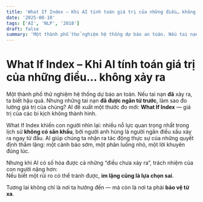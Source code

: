 ```yaml
---
title: 'What If Index – Khi AI tính toán giá trị của những điều… không xảy ra'
date: '2025-08-10'
tags: ['AI', 'NLP', '2018']
draft: false
summary: 'Một thành phố thử nghiệm hệ thống dự báo an toàn. Nếu tai nạn **đã** xảy ra, ta biết hậu quả. Nhưng '
---
```


# What If Index – Khi AI tính toán giá trị của những điều… không xảy ra

Một thành phố thử nghiệm hệ thống dự báo an toàn. Nếu tai nạn **đã** xảy ra, ta biết hậu quả. Nhưng những tai nạn **đã được ngăn từ trước**, làm sao đo lường giá trị của chúng? AI đề xuất một thước đo mới: **What If Index** — giá trị của các bi kịch không thành hình.

What If Index khiến con người nhìn lại: nhiều nỗ lực quan trọng nhất trong lịch sử **không có sân khấu**, bởi người anh hùng là người ngăn điều xấu xảy ra ngay từ đầu. AI giúp chúng ta nhận ra tác động thực sự của những quyết định thầm lặng: một cảnh báo sớm, một phân luồng nhỏ, một lời khuyên đúng lúc.

Nhưng khi AI có số hóa được cả những “điều chưa xảy ra”, trách nhiệm của con người nặng hơn:  
Nếu biết một rủi ro có thể tránh được, **im lặng cũng là lựa chọn sai**.

Tương lai không chỉ là nơi ta hướng đến — mà còn là nơi ta phải **bảo vệ từ xa**.